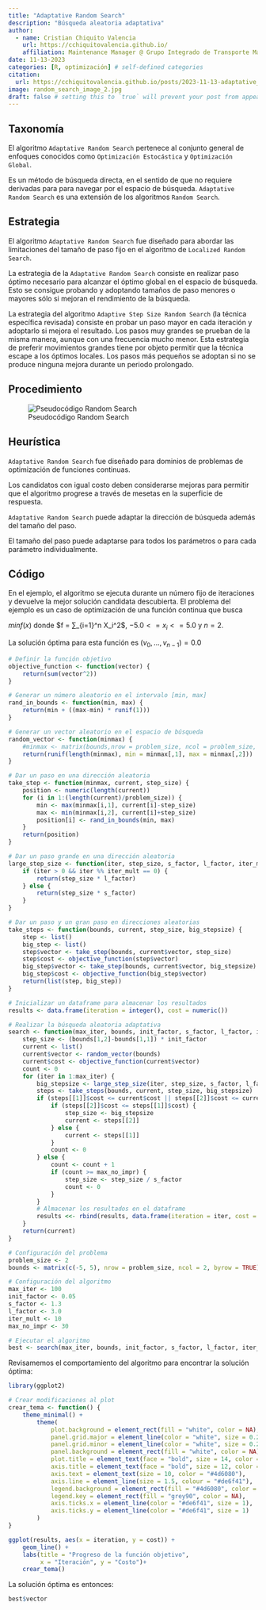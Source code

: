 ```yaml
---
title: "Adaptative Random Search"
description: "Búsqueda aleatoria adaptativa"
author:
  - name: Cristian Chiquito Valencia
    url: https://cchiquitovalencia.github.io/
    affiliation: Maintenance Manager @ Grupo Integrado de Transporte Masivo S.A.
date: 11-13-2023
categories: [R, optimización] # self-defined categories
citation: 
  url: https://cchiquitovalencia.github.io/posts/2023-11-13-adaptative_random_search/ 
image: random_search_image_2.jpg
draft: false # setting this to `true` will prevent your post from appearing on your listing page until you're ready!
---
```


## Taxonomía

El algoritmo `Adaptative Random Search` pertenece al conjunto general de enfoques conocidos como `Optimización Estocástica` y `Optimización Global`.

Es un método de búsqueda directa, en el sentido de que no requiere derivadas para para navegar por el espacio de búsqueda. `Adaptative Random Search` es una extensión de los algoritmos `Random Search`.

## Estrategia

El algoritmo `Adaptative Random Search` fue diseñado para abordar las limitaciones del tamaño de paso fijo en el algoritmo de `Localized Random Search`.

La estrategia de la `Adaptative Random Search` consiste en realizar paso óptimo necesario para alcanzar el óptimo global en el espacio de búsqueda. Esto se consigue probando y adoptando tamaños de paso menores o mayores sólo si mejoran el rendimiento de la búsqueda.

La estrategia del algoritmo `Adaptive Step Size Random Search` (la técnica específica revisada) consiste en probar un paso mayor en cada iteración y adoptarlo si mejora el resultado. Los pasos muy grandes se prueban de la misma manera, aunque con una frecuencia mucho menor. Esta estrategia de preferir movimientos grandes tiene por objeto permitir que la técnica escape a los óptimos locales. Los pasos más pequeños se adoptan si no se produce ninguna mejora durante un periodo prolongado.

## Procedimiento

![Pseudocódigo Random Search](psd_adaptative_random_search.png)

## Heurística

`Adaptative Random Search` fue diseñado para dominios de problemas de optimización de funciones continuas.

Los candidatos con igual costo deben considerarse mejoras para permitir que el algoritmo progrese a través de mesetas en la superficie de respuesta.

`Adaptative Random Search` puede adaptar la dirección de búsqueda además del tamaño del paso.

El tamaño del paso puede adaptarse para todos los parámetros o para cada parámetro individualmente.

## Código

En el ejemplo, el algoritmo se ejecuta durante un número fijo de iteraciones y devuelve la mejor solución candidata descubierta. El problema del ejemplo es un caso de optimización de una función continua que busca

$min f(x)$ donde $f = ∑_{i=1}^n X_i^2$, $-5.0<=x_i<=5.0$ y $n=2$.

La solución óptima para esta función es $(v_0,...,v_{n-1})=0.0$

```r
# Definir la función objetivo
objective_function <- function(vector) {
    return(sum(vector^2))
}

# Generar un número aleatorio en el intervalo [min, max]
rand_in_bounds <- function(min, max) {
    return(min + ((max-min) * runif(1)))
}

# Generar un vector aleatorio en el espacio de búsqueda
random_vector <- function(minmax) {
    #minmax <- matrix(bounds,nrow = problem_size, ncol = problem_size, byrow = FALSE)
    return(runif(length(minmax), min = minmax[,1], max = minmax[,2]))
}

# Dar un paso en una dirección aleatoria
take_step <- function(minmax, current, step_size) {
    position <- numeric(length(current))
    for (i in 1:(length(current)/problem_size)) {
        min <- max(minmax[i,1], current[i]-step_size)
        max <- min(minmax[i,2], current[i]+step_size)
        position[i] <- rand_in_bounds(min, max)
    }
    return(position)
}

# Dar un paso grande en una dirección aleatoria
large_step_size <- function(iter, step_size, s_factor, l_factor, iter_mult) {
    if (iter > 0 && iter %% iter_mult == 0) {
        return(step_size * l_factor)
    } else {
        return(step_size * s_factor)
    }
}

# Dar un paso y un gran paso en direcciones aleatorias
take_steps <- function(bounds, current, step_size, big_stepsize) {
    step <- list()
    big_step <- list()
    step$vector <- take_step(bounds, current$vector, step_size)
    step$cost <- objective_function(step$vector)
    big_step$vector <- take_step(bounds, current$vector, big_stepsize)
    big_step$cost <- objective_function(big_step$vector)
    return(list(step, big_step))
}

# Inicializar un dataframe para almacenar los resultados
results <- data.frame(iteration = integer(), cost = numeric())

# Realizar la búsqueda aleatoria adaptativa
search <- function(max_iter, bounds, init_factor, s_factor, l_factor, iter_mult, max_no_impr) {
    step_size <- (bounds[1,2]-bounds[1,1]) * init_factor
    current <- list()
    current$vector <- random_vector(bounds)
    current$cost <- objective_function(current$vector)
    count <- 0
    for (iter in 1:max_iter) {
        big_stepsize <- large_step_size(iter, step_size, s_factor, l_factor, iter_mult)
        steps <- take_steps(bounds, current, step_size, big_stepsize)
        if (steps[[1]]$cost <= current$cost || steps[[2]]$cost <= current$cost) {
            if (steps[[2]]$cost <= steps[[1]]$cost) {
                step_size <- big_stepsize
                current <- steps[[2]]
            } else {
                current <- steps[[1]]
            }
            count <- 0
        } else {
            count <- count + 1
            if (count >= max_no_impr) {
                step_size <- step_size / s_factor
                count <- 0
            }
        }
        # Almacenar los resultados en el dataframe
        results <<- rbind(results, data.frame(iteration = iter, cost = current$cost))
    }
    return(current)
}

# Configuración del problema
problem_size <- 2
bounds <- matrix(c(-5, 5), nrow = problem_size, ncol = 2, byrow = TRUE)

# Configuración del algoritmo
max_iter <- 100
init_factor <- 0.05
s_factor <- 1.3
l_factor <- 3.0
iter_mult <- 10
max_no_impr <- 30

# Ejecutar el algoritmo
best <- search(max_iter, bounds, init_factor, s_factor, l_factor, iter_mult, max_no_impr)
```

Revisamemos el comportamiento del algoritmo para encontrar la solución óptima:

```r
library(ggplot2)

# Crear modificaciones al plot
crear_tema <- function() {
    theme_minimal() +
        theme(
            plot.background = element_rect(fill = "white", color = NA), 
            panel.grid.major = element_line(color = "white", size = 0.2), 
            panel.grid.minor = element_line(color = "white", size = 0.2), 
            panel.background = element_rect(fill = "white", color = NA), 
            plot.title = element_text(face = "bold", size = 14, color = "#4d6080"),
            axis.title = element_text(face = "bold", size = 12, color = "#4d6080"),
            axis.text = element_text(size = 10, color = "#4d6080"),
            axis.line = element_line(size = 1.5, colour = "#de6f41"), 
            legend.background = element_rect(fill = "#4d6080", color = NA), 
            legend.key = element_rect(fill = "grey90", color = NA),
            axis.ticks.x = element_line(color = "#de6f41", size = 1),
            axis.ticks.y = element_line(color = "#de6f41", size = 1)
        )
}

ggplot(results, aes(x = iteration, y = cost)) +
    geom_line() +
    labs(title = "Progreso de la función objetivo", 
         x = "Iteración", y = "Costo")+
    crear_tema()
```

La solución óptima es entonces:

```r
best$vector
```
